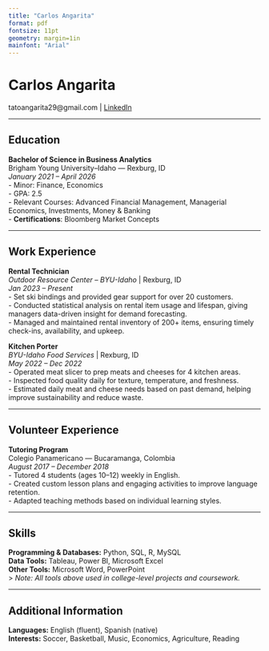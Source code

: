 ```yaml
---
title: "Carlos Angarita"
format: pdf
fontsize: 11pt
geometry: margin=1in
mainfont: "Arial"
---
```

# Carlos Angarita
tatoangarita29@gmail.com | [LinkedIn](https://linkedin.com/in/carlosangarita007726213)

---

## Education

**Bachelor of Science in Business Analytics**  
Brigham Young University–Idaho — Rexburg, ID  
*January 2021 – April 2026*  
- Minor: Finance, Economics  
- GPA: 2.5  
- Relevant Courses: Advanced Financial Management, Managerial Economics, Investments, Money & Banking  
- **Certifications**: Bloomberg Market Concepts  

---

## Work Experience

**Rental Technician**  
*Outdoor Resource Center – BYU-Idaho* | Rexburg, ID  
*Jan 2023 – Present*  
- Set ski bindings and provided gear support for over 20 customers.  
- Conducted statistical analysis on rental item usage and lifespan, giving managers data-driven insight for demand forecasting.  
- Managed and maintained rental inventory of 200+ items, ensuring timely check-ins, availability, and upkeep.

**Kitchen Porter**  
*BYU-Idaho Food Services* | Rexburg, ID  
*May 2022 – Dec 2022*  
- Operated meat slicer to prep meats and cheeses for 4 kitchen areas.  
- Inspected food quality daily for texture, temperature, and freshness.  
- Estimated daily meat and cheese needs based on past demand, helping improve sustainability and reduce waste.

---

## Volunteer Experience

**Tutoring Program**  
Colegio Panamericano — Bucaramanga, Colombia  
*August 2017 – December 2018*  
- Tutored 4 students (ages 10–12) weekly in English.  
- Created custom lesson plans and engaging activities to improve language retention.  
- Adapted teaching methods based on individual learning styles.

---

## Skills

**Programming & Databases:** Python, SQL, R, MySQL  
**Data Tools:** Tableau, Power BI, Microsoft Excel  
**Other Tools:** Microsoft Word, PowerPoint  
> *Note: All tools above used in college-level projects and coursework.*

---

## Additional Information

**Languages:** English (fluent), Spanish (native)  
**Interests:** Soccer, Basketball, Music, Economics, Agriculture, Reading



<!-- ### Footer

Last updated: May 2013 -->